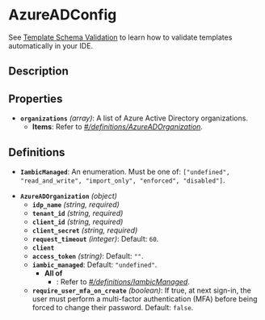 # AzureADConfig

See [Template Schema Validation](/reference/template_validation_ide) to learn how to validate templates automatically in your IDE.

## Description

## Properties

- **`organizations`** *(array)*: A list of Azure Active Directory organizations.
  - **Items**: Refer to *[#/definitions/AzureADOrganization](#definitions/AzureADOrganization)*.
## Definitions


<a id="definitions/IambicManaged"></a>

- **`IambicManaged`**: An enumeration. Must be one of: `["undefined", "read_and_write", "import_only", "enforced", "disabled"]`.

<a id="definitions/AzureADOrganization"></a>

- **`AzureADOrganization`** *(object)*
  - **`idp_name`** *(string, required)*
  - **`tenant_id`** *(string, required)*
  - **`client_id`** *(string, required)*
  - **`client_secret`** *(string, required)*
  - **`request_timeout`** *(integer)*: Default: `60`.
  - **`client`**
  - **`access_token`** *(string)*: Default: `""`.
  - **`iambic_managed`**: Default: `"undefined"`.
    - **All of**
      - : Refer to *[#/definitions/IambicManaged](#definitions/IambicManaged)*.
  - **`require_user_mfa_on_create`** *(boolean)*: If true, at next sign-in, the user must perform a multi-factor authentication (MFA) before being forced to change their password. Default: `false`.
